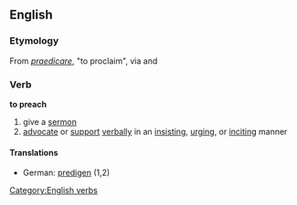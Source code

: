 == English ==
=== Etymology ===
From {{L.}} ''[[praedicare]]'', "to proclaim", via {{OF.}} and {{enm}}

=== Verb ===
[[Category:English verbs]]
'''to preach'''
# give a [[sermon]]
# [[advocate]] or [[support]] [[verbal]]ly in an [[insist]]ing, [[urge|urging]], or [[incite|inciting]] manner
====Translations====
*German: [[predigen]] (1,2)